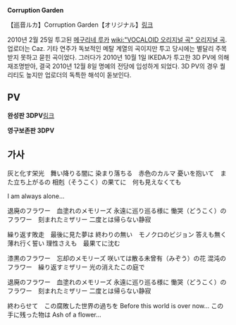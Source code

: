 '''Corruption Garden'''

{{{#!html
<script type="text/javascript" src="http://ext.nicovideo.jp/thumb_watch/sm9829636"></script><noscript><a href="http://www.nicovideo.jp/watch/sm9829636">【ニコニコ動画】【巡音ルカ】Corruption Garden【オリジナル】</a></noscript>
}}}

【巡音ルカ】Corruption Garden【オリジナル】[http://www.nicovideo.jp/watch/sm9829636 링크]

2010년 2월 25일 투고된 [[메구리네 루카]] [[wiki:"VOCALOID 오리지널 곡" 오리지널 곡]]. 업로더는 Caz.
기타 연주가 독보적인 메탈 계열의 곡이지만 투고 당시에는 별달리 주목받지 못하고 묻힌 곡이었다. 그러다가 2010년 10월 1일 IKEDA가 투고한 3D PV에 의해 재조명받아, 결국 2010년 12월 8일 명예의 전당에 입성하게 되었다. 3D PV의 경우 퀄리티도 높지만 업로더의 독특한 해석이 돋보인다.


== PV ==

{{{#!html
<object id='egloosPlayer' name='egloosPlayer' classid='clsid:D27CDB6E-AE6D-11cf-96B8-444553540000' codebase='http://download.macromedia.com/pub/shockwave/cabs/flash/swflash.cab#version=9.0.115.00' width='480' height='400'><param name='movie' value='http://v.egloos.com/v.sk/egloos/f0063295%7C2610391/20101002211000006336951701' /><param name='allowFullscreen' value='true' /><param name='allowScriptAccess' value='always' /><param name='wmode' value='transparent' /><param name='flashvars' value='useCodePage=0&enableJS=0' /><embed src='http://v.egloos.com/v.sk/egloos/f0063295%7C2610391/20101002211000006336951701' name='egloosPlayer' wmode='transparent' allowScriptAccess='always' allowFullscreen='true' width='480' height='400' pluginspage='http://www.macromedia.com/go/getflashplayer' type='application/x-shockwave-flash' flashvars='useCodePage=0&enableJS=0' /></object>}}}

'''완성판 3DPV'''[http://www.nicovideo.jp/watch/sm12284787 링크]

{{{#!html
<script type="text/javascript" src="http://ext.nicovideo.jp/thumb_watch/sm12482719?w=490&h=307"></script><noscript><a href="http://www.nicovideo.jp/watch/sm12482719">【ニコニコ動画】永久保存版[巡音ルカ]CORRUPTIONGARDEN-3DPV</a></noscript>}}}

'''영구보존판 3DPV'''

== 가사 ==
灰と化す栄光　舞い降りる闇に
染まり落ちる　赤色のカルマ
憂いを抱いて　また立ち上がるの
相剋（そうこく）の果てに　何も見えなくても

I am always alone...

退廃のフラワー　血塗れのメモリーズ
永遠に巡り巡る様に
慟哭（どうこく）のフラワー　刻まれたミザリー
二度とは帰らない静寂

繰り返す敗走　最後に見た夢は
終わりの無い　モノクロのビジョン
答えも無く　薄れ行く誓い
理性さえも　最果てに沈む

漆黒のフラワー　忘却のメモリーズ
咲いては散る未曾有（みぞう）の花
混沌のフラワー　繰り返すミザリー
光の消えたこの庭で

退廃のフラワー　血塗れのメモリーズ
永遠に巡り巡る様に
慟哭（どうこく）のフラワー　刻まれたミザリー
二度とは帰らない静寂

終わらせて　この腐敗した世界の過ちを
Before this world is over now...
この手に残った物は Ash of a flower... 
